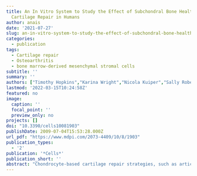 ```yaml
---
title: An In Vitro System to Study the Effect of Subchondral Bone Health on Articular
  Cartilage Repair in Humans
author: anais
date: '2021-07-27'
slug: an-in-vitro-system-to-study-the-effect-of-subchondral-bone-health-on-articular-cartilage-repair-in-humans
categories:
  - publication
tags:
  - Cartilage repair
  - Osteoarthritis
  - bone marrow‐derived mesenchymal stromal cells
subtitle: ''
summary: ''
authors: ["Timothy Hopkins","Karina Wright","Nicola Kuiper","Sally Roberts","Paul Jermin","Pete Gallacher","Jan Herman Kuiper"]
lastmod: '2022-03-15T10:24:58Z'
featured: no
image:
  caption: ''
  focal_point: ''
  preview_only: no
projects: []
doi: "10.3390/cells10081903"
publishDate: 2009-07-04T15:53:28.000Z
url_pdf: "https://www.mdpi.com/2073-4409/10/8/1903"
publication_types:
  - '2'
publication: '*Cells*'
publication_short: ''
abstract: "Chondrocyte-based cartilage repair strategies, such as articular chondrocyte implantation, are widely used, but few studies addressed the communication between native subchondral bone cells and the transplanted chondrocytes. An indirect co-culture model was developed, representing a chondrocyte/scaffold-construct repair of a cartilage defect adjoining bone, where the bone could have varying degrees of degeneration. Human BM-MSCs were isolated from two areas of subchondral bone in each of five osteochondral tissue specimens from five patients undergoing knee arthroplasty. These two areas underlaid the macroscopically and histologically best and worst cartilage, representing early and late-stage OA, respectively. BM-MSCs were co-cultured with normal chondrocytes suspended in agarose, with the two cell types separated by a porous membrane. After 0, 7, 14 and 21 days, chondrocyte–agarose scaffolds were assessed by gene expression and biochemical analyses, and the abundance of selected proteins in conditioned media was assessed by ELISA. Co-culture with late-OA BM-MSCs resulted in a reduction in GAG deposition and a decreased expression of genes encoding matrix-specific proteins (COL2A1 and ACAN), compared to culturing with early OA BM-MSCs. The concentration of TGF-β1 was significantly higher in the early OA conditioned media. The results of this study have clinical implications for cartilage repair, suggesting that the health of the subchondral bone may influence the outcomes of chondrocyte-based repair strategies."
---
```

